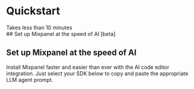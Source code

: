 
# Quickstart

<Cards>
  <Cards.Card icon title="Install Mixpanel" href="/docs/quickstart/install-mixpanel" />
  <Cards.Card icon title="Identify Users" href="/docs/quickstart/identify-users" />
  <Cards.Card icon title="Capture Events" href="/docs/quickstart/track-events" />
</Cards>

<div style={{ position: 'relative', padding: '24px', border: '1px solid #e5e7eb', borderRadius: '8px', marginBottom: '32px', marginTop: '32px' }}>
  <div style={{ position: 'absolute', top: '16px', right: '16px', padding: '4px 12px', backgroundColor: '#f3f4f6', borderRadius: '4px', fontSize: '14px', fontWeight: '500' }}>
    Takes less than 10 minutes
  </div>
  ## Set up Mixpanel at the speed of AI [beta]
  <h2 style={{ marginTop: 0 }}>Set up Mixpanel at the speed of AI</h2>
  <p>Install Mixpanel faster and easier than ever with the AI code editor integration. Just select your SDK below to copy and paste the appropriate LLM agent prompt.</p>
  <ExtendedButton
      title="Get Started"
      link="/docs/quickstart/install-with-ai"
    ></ExtendedButton>
</div>
